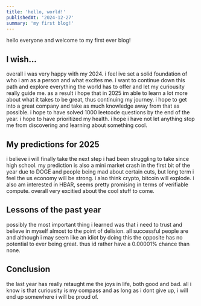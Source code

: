 ```yaml
---
title: 'hello, world!'
publishedAt: '2024-12-27'
summary: 'my first blog!'
---
```

hello everyone and welcome to my first ever blog!
## I wish...
overall i was very happy with my 2024. i feel ive set a solid foundation of who i am as a person and what excites me.
i want to continue down this path and explore everything the world has to offer and let my curiousity really guide me.
as a result i hope that in 2025 im able to learn a lot more about what it takes to be great, thus continuing my journey.
i hope to get into a great company and take as much knowledge away from that as possible.
i hope to have solved 1000 leetcode questions by the end of the year.
i hope to have prioritized my health.
i hope i have not let anything stop me from discovering and learning about something cool.
## My predictions for 2025
i believe i will finally take the next step i had been struggling to take since high school.
my prediction is also a mini market crash in the first bit of the year due to DOGE and people being mad about certain cuts, but long term i feel the us economy will be strong.
i also think crypto, bitcoin will explode. i also am interested in HBAR, seems pretty promising in terms of verifiable compute. 
overall very excitied about the cool stuff to come.
## Lessons of the past year
possibly the most important thing i learned was that i need to trust and believe in myself almost to the point of delision. 
all successful people are and although i may seem like an idiot by doing this the opposite has no potential to ever being great.
thus id rather have a 0.00001% chance than none.
## Conclusion
the last year has really retaught me the joys in life, both good and bad.
all i know is that curiousity is my compass and as long as i dont give up, i will end up somewhere i will be proud of.